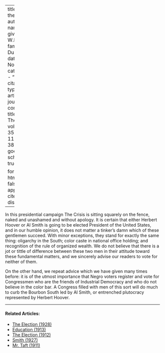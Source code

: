 
---
title: 'On the Fence'
author:
  - name:
      given: W.E.B.
      family: Du Bois
date: Nov. 1928
categories: 
  - ""
citation: 
  type: article-journal
  container-title: The Crisis
  volume: 35
  issue: 11
  page: 381
google-scholar: true

format:
  html:
    toc: false
    appendix-cite-as: display
---


In this presidential campaign <span class = "small-caps">The Crisis</span> is sitting squarely on the fence, naked and unashamed and without apology. It is certain that either Herbert Hoover or Al Smith is going to be elected President of the United States, and in our humble opinion, it does not matter a tinker's damn which of these gentlemen succeed. With minor exceptions, they stand for exactly the same thing: oligarchy in the South; color caste in national office holding; and recognition of the rule of organized wealth. We do not believe that there is a jot or tittle of difference between these two men in their attitude toward these fundamental matters, and we sincerely advise our readers to vote for neither of them.

On the other hand, we repeat advice which we have given many times before: it is of the utmost importance that Negro voters register and vote for Congressmen who are the friends of Industrial Democracy and who do not believe in the color bar. A Congress filled with men of this sort will do much to curb the Bourbon South led by Al Smith, or entrenched plutocracy represented by Herbert Hoover.

<!-- Similar articles start here -->
<div  class="clear-wrap"></div>
<hr>
#### Related Articles:

* [The Election (1928)](/Volumes/35/12/election.html)
* [Education (1913)](/Volumes/06/02/democrats.html)
* [The Election (1912)](/Volumes/05/02/the_election.html)
* [Smith (1927)](/Volumes/34/09/smith.html)
* [Mr. Taft (1911)](/Volumes/02/06/taft.html)

<!-- Similar articles end here -->